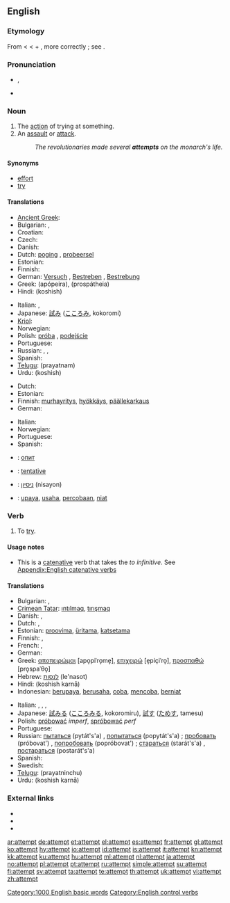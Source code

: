 ==English==

{{rank|drawn|field|street|829|attempt|soft|officers|likely}}

===Etymology===
From {{etyl|fro}} {{term|atempter}} < {{etyl|la}} {{term|attemptare||to try, solicit}} < {{term|ad||to}} + {{term|temptare}}, more correctly {{term|tentare||to try}}; see {{term|tempt}}.

===Pronunciation===
* {{IPA|/əˈtɛmpt/}}, {{SAMPA|/@"tEmpt/}}
* {{audio|en-us-attempt.ogg|Audio (US)}}
*: {{rhymes|ɛmpt}}

===Noun===
{{en-noun}}

# The [[action]] of trying at something.
# An [[assault]] or [[attack]].
#: ''The revolutionaries made several '''attempts''' on the monarch's life.''

====Synonyms====
* [[effort]]
* [[try]]

====Translations====
{{trans-top|the action of trying at something}}
* [[Ancient Greek]]: {{tø|grc|δοκιμή|tr=dokimē|sc=polytonic|xs=Ancient Greek}}
* Bulgarian: {{t+|bg|опит|sc=Cyrl}},  {{t|bg|проба|sc=Cyrl}}
* Croatian: {{t|hr|pokušaj|m}}
* Czech: {{t-|cs|pokus|m}}
* Danish: {{t-|da|forsøg|n}}
* Dutch: [[poging]] {{f}} {{i|an action}}, [[probeersel]] {{n}} {{i|making something}}
* Estonian: {{t-|et|katse}}
* Finnish: {{t+|fi|yritys}}
* German: [[Versuch]] {{m}}, [[Bestreben]] {{n}}, [[Bestrebung]] {{f}}
* Greek: {{t+|el|απόπειρα|f|sc=Grek}} (apópeira), {{t+|el|προσπάθεια|sc=Grek}} (prospátheia)
* Hindi: {{t-|hi|कोशिश|f|sc=Deva|xs=Hindi}} (koshish)
{{trans-mid}}
* Italian: {{t|it|tentativo}},  {{t|it|sforzo}}
* Japanese: [[試み]] ([[こころみ]], kokoromi)
* [[Kriol]]: {{tø|rop|shat}}
* Norwegian: {{t|no|forsøk|n}}
* Polish: [[próba]] {{f}}, [[podejście]] {{m}}
* Portuguese: {{t+|pt|tentativa|f}}
* Russian: {{t+|ru|попытка|f|tr=popýtka|sc=Cyrl}}, {{t+|ru|проба|f|tr=próba|sc=Cyrl}}, {{t+|ru|опыт|m|tr=ópyt|sc=Cyrl}}
* Spanish: {{t-|es|tentativa|f}}
* [[Telugu]]: {{t|te|ప్రయత్నం|sc=Telu}} (prayatnam)
* Urdu: {{t-|ur|کوشش|f|sc=ur-Arab|xs=Urdu}} (koshish)
{{trans-bottom}}

{{trans-top|attack}}
* Dutch: {{t+|nl|aanslag|m}}
* Estonian: {{t|et|tapmiskatse}}
* Finnish: [[murhayritys]], [[hyökkäys]], [[päällekarkaus]]
* German: {{t+|de|Anschlag|m}}
{{trans-mid}}
* Italian: {{t|it|attentato}}
* Norwegian: {{t|no|angrep|n}}
* Portuguese: {{t+|pt|atentado|m}}
* Spanish: {{t-|es|atentado|m}}
{{trans-bottom}}

{{checktrans-top}}
* {{ttbc|Bulgarian}}: [[опит]] {{m}}
* {{ttbc|French}}: [[tentative]] {{f}}
{{trans-mid}}
* {{ttbc|Hebrew}}: [[ניסיון]] (nisayon) {{m}}
* {{ttbc|Indonesian}}: [[upaya]], [[usaha]], [[coba|percobaan]], [[niat]]
{{trans-bottom}}

===Verb===
{{en-verb}}

# To [[try]].

====Usage notes====
* This is a [[catenative]] verb that takes the ''to infinitive''. See [[Appendix:English catenative verbs]]

====Translations====
{{trans-top|to try}}
* Bulgarian: {{t+|bg|пробвам|sc=Cyrl}}, {{t+|bg|опитвам|sc=Cyrl}}
* [[Crimean Tatar]]: [[ıntılmaq]], [[tırışmaq]]
* Danish: {{t-|da|forsøge}}, {{t-|da|prøve}}
* Dutch: {{t-|nl|pogen}}, {{t+|nl|proberen}}
* Estonian: [[proovima]], [[üritama]], [[katsetama]]
* Finnish: {{t+|fi|yrittää}}, {{t+|fi|koettaa}}
* French: {{t+|fr|tenter}}, {{t+|fr|essayer}}
* German: {{t+|de|versuchen}}
* Greek: [[αποπειρώμαι]] [apo̞piˈro̞me̞], [[επιχειρώ]] [e̞piçiˈro̞], [[προσπαθώ]] [pro̞spaˈθo̞]
* Hebrew: [[לנסות]] (le'nasot)
* Hindi: {{t-|hi|कोशिश करना|sc=Deva|xs=Hindi}} (koshish karnā)
* Indonesian: [[upaya|berupaya]], [[usaha|berusaha]], [[coba]], [[coba|mencoba]], [[niat|berniat]]
{{trans-mid}}
* Italian: {{t|it|tentare}},  {{t|it|cercare}},  {{t|it|provare}},  {{t|it|attentare}}
* Japanese: [[試みる]] ([[こころみる]], kokoromiru), [[試す]] ([[ためす]], tamesu)
* Polish: [[próbować]] ''imperf'', [[spróbować]] ''perf''
* Portuguese: {{t+|pt|tentar}}
* Russian: [[пытаться]] (pytát's'a) {{impf}}, [[попытаться]] (popytát's'a) {{pf}}; [[пробовать]] (próbovat') {{impf}}, [[попробовать]] (popróbovat') {{pf}}; [[стараться]] (starát's'a) {{impf}}, [[постараться]] (postarát's'a) {{pf}}
* Spanish: {{t-|es|intentar}}
* Swedish: {{t+|sv|försöka}}
* [[Telugu]]: {{t|te|ప్రయత్నించు|sc=Telu}} (prayatninchu)
* Urdu: {{t-|ur|کوشش کرنا|sc=ur-Arab|xs=Urdu}} (koshish karnā)
{{trans-bottom}}

===External links===
* {{R:Webster 1913}}
* {{R:Century 1911}}
* {{R:OneLook}}

[[Category:1000 English basic words]]
[[Category:English control verbs]]

[[ar:attempt]]
[[de:attempt]]
[[et:attempt]]
[[el:attempt]]
[[es:attempt]]
[[fr:attempt]]
[[gl:attempt]]
[[ko:attempt]]
[[hy:attempt]]
[[io:attempt]]
[[id:attempt]]
[[is:attempt]]
[[it:attempt]]
[[kn:attempt]]
[[kk:attempt]]
[[ku:attempt]]
[[hu:attempt]]
[[ml:attempt]]
[[nl:attempt]]
[[ja:attempt]]
[[no:attempt]]
[[pl:attempt]]
[[pt:attempt]]
[[ru:attempt]]
[[simple:attempt]]
[[su:attempt]]
[[fi:attempt]]
[[sv:attempt]]
[[ta:attempt]]
[[te:attempt]]
[[th:attempt]]
[[uk:attempt]]
[[vi:attempt]]
[[zh:attempt]]